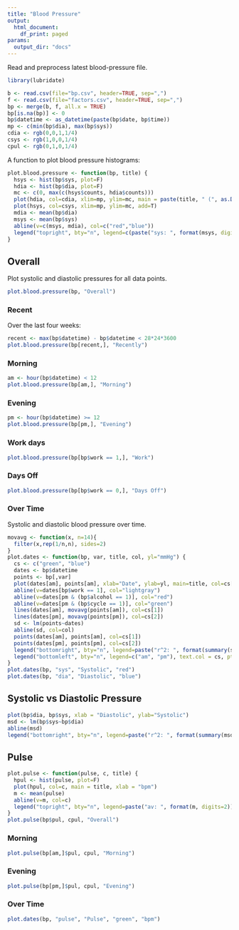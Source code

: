 ```yaml
---
title: "Blood Pressure"
output:
  html_document:
    df_print: paged
params:
  output_dir: "docs"
---
```


Read and preprocess latest blood-pressure file.
```r
library(lubridate)
```
```r
b <- read.csv(file="bp.csv", header=TRUE, sep=",")
f <- read.csv(file="factors.csv", header=TRUE, sep=",")
bp <- merge(b, f, all.x = TRUE)
bp[is.na(bp)] <- 0
bp$datetime <- as_datetime(paste(bp$date, bp$time))
mp <- c(min(bp$dia), max(bp$sys))
cdia <- rgb(0,0,1,1/4)
csys <- rgb(1,0,0,1/4)
cpul <- rgb(0,1,0,1/4)
```
A function to plot blood pressure histograms:
```r
plot.blood.pressure <- function(bp, title) {
  hsys <- hist(bp$sys, plot=F)
  hdia <- hist(bp$dia, plot=F)
  mc <- c(0, max(c(hsys$counts, hdia$counts)))
  plot(hdia, col=cdia, xlim=mp, ylim=mc, main = paste(title, " (", as.Date(min(bp$datetime)), " to ", as.Date(max(bp$datetime)), ")", sep=""), xlab = "mmHg")
  plot(hsys, col=csys, xlim=mp, ylim=mc, add=T)
  mdia <- mean(bp$dia)
  msys <- mean(bp$sys)
  abline(v=c(msys, mdia), col=c("red","blue"))
  legend("topright", bty="n", legend=c(paste("sys: ", format(msys, digits=2)), paste("dia: ", format(mdia, digits=2))))
}
```

## Overall
Plot systolic and diastolic pressures for all data points.
```r
plot.blood.pressure(bp, "Overall")
```

### Recent
Over the last four weeks:
```r
recent <- max(bp$datetime) - bp$datetime < 28*24*3600
plot.blood.pressure(bp[recent,], "Recently")
```

### Morning
```r
am <- hour(bp$datetime) < 12
plot.blood.pressure(bp[am,], "Morning")
```

### Evening
```r
pm <- hour(bp$datetime) >= 12
plot.blood.pressure(bp[pm,], "Evening")
```

### Work days
```r
plot.blood.pressure(bp[bp$work == 1,], "Work")
```

### Days Off
```r
plot.blood.pressure(bp[bp$work == 0,], "Days Off")
```

### Over Time

Systolic and diastolic blood pressure over time.
```r
movavg <- function(x, n=14){
  filter(x,rep(1/n,n), sides=2)
}
plot.dates <- function(bp, var, title, col, yl="mmHg") {
  cs <- c("green", "blue")
  dates <- bp$datetime
  points <- bp[,var]
  plot(dates[am], points[am], xlab="Date", ylab=yl, main=title, col=cs[1])
  abline(v=dates[bp$work == 1], col="lightgray")
  abline(v=dates[pm & (bp$alcohol == 1)], col="red")
  abline(v=dates[pm & (bp$cycle == 1)], col="green")
  lines(dates[am], movavg(points[am]), col=cs[1])
  lines(dates[pm], movavg(points[pm]), col=cs[2])
  sd <- lm(points~dates)
  abline(sd, col=col)
  points(dates[am], points[am], col=cs[1])
  points(dates[pm], points[pm], col=cs[2])
  legend("bottomright", bty="n", legend=paste("r^2: ", format(summary(sd)$r.squared, digits=2)))
  legend("bottomleft", bty="n", legend=c("am", "pm"), text.col = cs, pt.bg=cs)
}
plot.dates(bp, "sys", "Systolic", "red")
plot.dates(bp, "dia", "Diastolic", "blue")
```

## Systolic vs Diastolic Pressure

```r
plot(bp$dia, bp$sys, xlab = "Diastolic", ylab="Systolic")
msd <- lm(bp$sys~bp$dia)
abline(msd)
legend("bottomright", bty="n", legend=paste("r^2: ", format(summary(msd)$r.squared, digits=2)))
```

## Pulse

```r
plot.pulse <- function(pulse, c, title) {
  hpul <- hist(pulse, plot=F)
  plot(hpul, col=c, main = title, xlab = "bpm")
  m <- mean(pulse)
  abline(v=m, col=c)
  legend("topright", bty="n", legend=paste("av: ", format(m, digits=2)))
}
plot.pulse(bp$pul, cpul, "Overall")
```

### Morning

```r
plot.pulse(bp[am,]$pul, cpul, "Morning")
```

### Evening

```r
plot.pulse(bp[pm,]$pul, cpul, "Evening")
```

### Over Time

```r
plot.dates(bp, "pulse", "Pulse", "green", "bpm")
```



